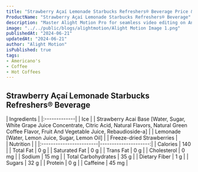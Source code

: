 ```yaml
---
title: "Strawberry Açaí Lemonade Starbucks Refreshers® Beverage Price & Calories"
ProductName: "Strawberry Açaí Lemonade Starbucks Refreshers® Beverage" 
description: "Master Alight Motion Pro for seamless video editing on Android, iOS, and Tablets with our ultimate guide, unlocking advanced features and elevating your skills in 2024!"
image: "../../public/blogs/alightmotion/Alight Motion Image 1.png"
publishedAt: "2024-06-21"
updatedAt: "2024-06-21"
author: "Alight Motion"
isPublished: true
tags:
- Americano's
- Coffee
- Hot Coffees   
---
```


 
## Strawberry Açaí Lemonade Starbucks Refreshers® Beverage 
  
<div className="tables-container">
  <div className="table-wrapper">
    | Ingredients  |  
    |:-------------|
    | Ice        |
    | Strawberry Acai Base [Water, Sugar, White Grape Juice Concentrate, Citric Acid, Natural Flavors, Natural Green Coffee Flavor, Fruit And Vegetable Juice, Rebaudioside-a]       |
    | Lemonade [Water, Lemon Juice, Sugar, Lemon Oil]     |
    | Freeze-dried Strawberries     |
  </div>
  <div className="table-wrapper">
    | Nutrition               |                      |  
    |:------------------------|---------------------:|
    | Calories                | 140                   |
    | Total Fat               | 0 g                  |
    | Saturated Fat           | 0 g                  |
    | Trans Fat               | 0 g                  |
    | Cholesterol             | 0 mg                 |
    | Sodium                  | 15 mg                |
    | Total Carbohydrates     | 35 g                  |
    | Dietary Fiber           | 1 g                  |
    | Sugars                  | 32 g                  |
    | Protein                 | 0 g                  |
    | Caffeine                | 45 mg               |

  </div>
</div>
<style jsx>{`
  .tables-container {
    display: flex;
    flex-direction: row;
    gap: 30px;
  }
  .table-wrapper {
    width: 500px; /* Adjust as needed */
  }
  @media (max-width: 768px) {
    .tables-container {
      flex-direction: column;
      gap: 0px; /* Adjust as needed */
    }
    .table-wrapper {
      width: 100%; /* Adjust as needed */
    }
  }
`}</style>
